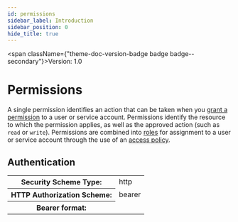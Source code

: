 ```yaml
---
id: permissions
sidebar_label: Introduction
sidebar_position: 0
hide_title: true
---
```



<span className={"theme-doc-version-badge badge badge--secondary"}>Version: 1.0</span>

# Permissions



A single permission identifies an action that can be taken when you 
[grant a permission](/sase/api/iam/accesspolicies) 
to a user or service account. Permissions identify the resource
to which the permission applies, as well as the approved action (such as `read` or `write`).
Permissions are combined into [roles](/sase/api/iam/roles) for assignment to a user or service account
through the use of an [access policy](/sase/api/iam/accesspolicies).


<div style={{"marginBottom":"2rem"}}><h2 id={"authentication"} style={{"marginBottom":"1rem"}}>Authentication</h2><Tabs><TabItem label={"Bearer"} value={"Bearer"}><div><table><tbody><tr><th>Security Scheme Type:</th><td>http</td></tr><tr><th>HTTP Authorization Scheme:</th><td>bearer</td></tr><tr><th>Bearer format:</th><td></td></tr></tbody></table></div></TabItem></Tabs></div>
      